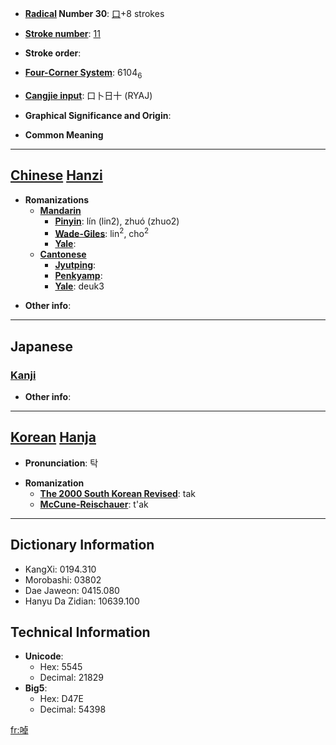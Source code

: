 * '''[[Wiktionary:Chinese radical index| Radical]] Number 30''': [[Wiktionary:Chinese radical index 口|口]]+8 strokes

* '''[[Wiktionary:Chinese total strokes index|Stroke number]]''': [[Wiktionary:Chinese total strokes index 11|11]]

* '''Stroke order''': 

* '''[[Wiktionary:Chinese four corner index|Four-Corner System]]''': 6104<sub>6</sub>

* '''[[Wiktionary:Chinese Cangjie index|Cangjie input]]''': 口卜日十 (RYAJ)

* '''Graphical Significance and Origin''': 

* '''Common Meaning'''

----

== [[Chinese]] [[Hanzi]] ==

* '''Romanizations'''
** '''[[Mandarin]]'''
*** '''[[Pinyin]]''': lín (lin2), zhuó (zhuo2)
*** '''[[Wade-Giles]]''': lin<sup>2</sup>, cho<sup>2</sup>
*** '''[[Yale]]''': 
** '''[[Cantonese]]'''
*** '''[[Jyutping]]''':
*** '''[[Penkyamp]]''': 
*** '''[[Yale]]''': deuk3

* '''Other info''': 

----

==Japanese==
===[[Kanji]]===
{{kanji|on readings=[[たく]] (taku), [[とう]] (tō)|kun readings=[[やかましい]] (yakamashii), [[ついばむ]] (tsuibamu)}}

* '''Other info''':  

----

== [[Korean]] [[Hanja]] ==

* '''Pronunciation''': 탁

* '''Romanization'''
** '''[[The 2000 South Korean Revised Romanization|The 2000 South Korean Revised]]''': tak
** '''[[McCune-Reischauer]]''': t'ak

----

== Dictionary Information ==

* KangXi: 0194.310
* Morobashi: 03802
* Dae Jaweon: 0415.080
* Hanyu Da Zidian: 10639.100

== Technical Information ==

* '''Unicode''':
** Hex: 5545
** Decimal: 21829
* '''Big5''':
** Hex: D47E
** Decimal: 54398

[[fr:啅]]